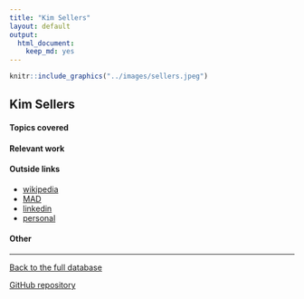 ```yaml
---
title: "Kim Sellers"
layout: default
output:
  html_document:
    keep_md: yes
---
```


::: {.grid}

::: {.g-col-4}
```r
knitr::include_graphics("../images/sellers.jpeg")
```
:::

:::{.g-col-8}
# Kim Sellers

:::

:::


#### Topics covered


#### Relevant work

#### Outside links

* [wikipedia](https://en.wikipedia.org/wiki/Kimberly_Sellers)
* [MAD]()
* [linkedin]()
* [personal](https://www.kimflaggsellers.com/)


####  Other


----------------------

[Back to the full database](https://hardin47.github.io/CURV/)

[GitHub repository](https://github.com/hardin47/CURV/)

